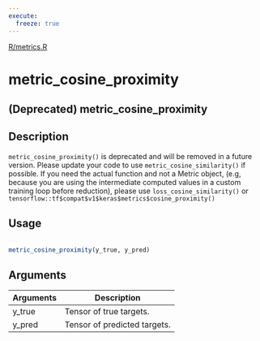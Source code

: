 ```yaml
---
execute:
  freeze: true
---
```


[R/metrics.R](https://github.com/rstudio/keras//blob/main/R/metrics.R#L1339) 

# metric_cosine_proximity

## (Deprecated) metric_cosine_proximity

## Description
 `metric_cosine_proximity()` is deprecated and will be removed in a future version. Please update your code to use `metric_cosine_similarity()` if possible. If you need the actual function and not a Metric object, (e.g, because you are using the intermediate computed values in a custom training loop before reduction), please use `loss_cosine_similarity()` or `tensorflow::tf$compat$v1$keras$metrics$cosine_proximity()` 


## Usage
```r
 
metric_cosine_proximity(y_true, y_pred) 
```

## Arguments
|Arguments|Description|
|---|---|
| y_true | Tensor of true targets. |
| y_pred | Tensor of predicted targets. |







